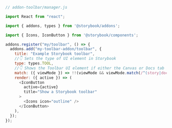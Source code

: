 ```js
// addon-toolbar/manager.js

import React from "react";

import { addons, types } from '@storybook/addons';

import { Icons, IconButton } from '@storybook/components';

addons.register("my/toolbar", () => {
  addons.add("my-toolbar-addon/toolbar", {
    title: "Example Storybook toolbar",
    //👇 Sets the type of UI element in Storybook
    type: types.TOOL,
    //👇 Shows the Toolbar UI element if either the Canvas or Docs tab is active
    match: ({ viewMode }) => !!(viewMode && viewMode.match(/^(story|docs)$/)),
    render: ({ active }) => (
      <IconButton
        active={active}
        title="Show a Storybook toolbar"
      >
        <Icons icon="outline" />
      </IconButton>
    ),
  });
});
```
